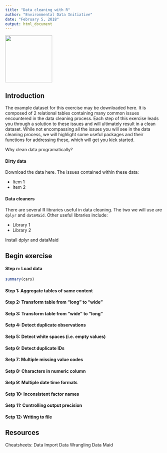 ```yaml
---
title: "Data cleaning with R"
author: "Environmental Data Initiative"
date: "February 5, 2018"
output: html_document
---
```


<div align="left">
<img src="cropped-edi-logo-svg.png" width=150>
</div>

## Introduction

The example dataset for this exercise may be downloaded here. It is composed of 2 relational tables containing many common issues encountered in the data cleaning process. Each step of this exercise leads you through a solution to these issues and will ultimately result in a clean dataset. While not encompassing all the issues you will see in the data cleaning process, we will highlight some useful packages and their functions for addressing these, which will get you kick started.

Why clean data programatically?

#### Dirty data

Download the data here. The issues contained within these data:

* Item 1
* Item 2

#### Data cleaners

There are several R libraries useful in data cleaning. The two we will use are `dplyr` and `dataMaid`. Other useful libraries include:

* Library 1
* Library 2

Install dplyr and dataMaid

## Begin exercise

#### Step n: Load data

```r
summary(cars)
```


#### Step 1: Aggregate tables of same content

#### Step 2: Transform table from "long" to "wide"

#### Setp 3: Transform table from "wide" to "long"

#### Setp 4: Detect duplicate observations

#### Setp 5: Detect white spaces (i.e. empty values)

#### Setp 6: Detect duplicate IDs

#### Setp 7: Multiple missing value codes

#### Setp 8: Characters in numeric column

#### Setp 9: Multiple date time formats

#### Setp 10: Inconsistent factor names 

#### Setp 11: Controlling output precision

#### Setp 12: Writing to file

## Resources

Cheatsheets:
Data Import
Data Wrangling
Data Maid


